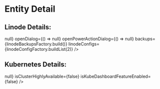 
<Meta
  title="Components/Entity Detail"
  component={LinodeEntityDetail}
/>

# Entity Detail
<Canvas>
  <Story name="Linode">
    <Provider store={store}>
    <div>
      <h2 style={{margin: 0}}>Linode Details: </h2>
      <LinodeEntityDetail
        variant="details"
        numVolumes={2}
        id={0}
        linode={linodeFactory.build()}
        username="linode-user"
        openTagDrawer={() => null}
        openDialog={() => null}
        openPowerActionDialog={() => null}
        backups={linodeBackupsFactory.build()}
        linodeConfigs={linodeConfigFactory.buildList(2)}
      />
    </div>
  </Provider>
  </Story>
</Canvas>

<Canvas>
  <Story name="Kubernetes">
    <h2 style={{margin: 0}}>Kubernetes Details: </h2>
    <KubeSummaryPanel
      cluster={kubernetesClusterFactory.build()}
      endpoint={'https://test.us-east-2.linodelke.net:443'}
      endpointError={null}
      endpointLoading={false}
      kubeconfigAvailable={true}
      kubeconfigError={null}
      handleUpdateTags={() => null}
      isClusterHighlyAvailable={false}
      isKubeDashboardFeatureEnabled={false}
    />
  </Story>
</Canvas>
